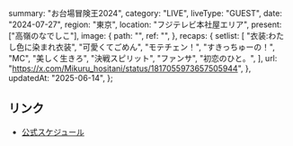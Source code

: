   summary: "お台場冒険王2024",
  category: "LIVE",
  liveType: "GUEST",
  date: "2024-07-27",
  region: "東京",
  location: "フジテレビ本社屋エリア",
  present: ["高嶺のなでしこ"],
  image: {
    path: "",
    ref: "",
  },
  recaps: {
    setlist: [
      "衣装:わたし色に染まれ衣装",
      "可愛くてごめん",
      "モテチェン！",
      "すきっちゅーの！",
      "MC",
      "美しく生きろ",
      "決戦スピリット",
      "ファンサ",
      "初恋のひと。",
    ],
    url: "https://x.com/Mikuru_hositani/status/1817055973657505944",
  },
  updatedAt: "2025-06-14",
};

## リンク

- [公式スケジュール](https://takanenonadeshiko.jp/?p=2269)

